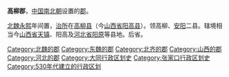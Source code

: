 '''高柳郡'''，[[中国|中国]][[南北朝|南北朝]]设置的[[郡|郡]]。

[[北魏|北魏]][[永熙_(北魏)|永熙]]年间置，[[治所|治所]]在[[高柳县|高柳县]]（今[[山西省|山西省]][[阳高县|阳高县]]）。领高柳、[[安阳县|安阳]]二县。辖境相当今[[山西省|山西省]][[天镇县|天镇]]、阳高及[[河北省|河北省]][[阳原县|阳原]]等县地。后省。 

{{山西行政区划小作品}}
{{DEFAULTSORT:G}}
[[Category:北魏的郡|Category:北魏的郡]]
[[Category:东魏的郡|Category:东魏的郡]]
[[Category:北齐的郡|Category:北齐的郡]]
[[Category:山西的郡|Category:山西的郡]]
[[Category:河北的郡|Category:河北的郡]]
[[Category:大同行政区划史|Category:大同行政区划史]]
[[Category:张家口行政区划史|Category:张家口行政区划史]]
[[Category:530年代建立的行政区划|Category:530年代建立的行政区划]]